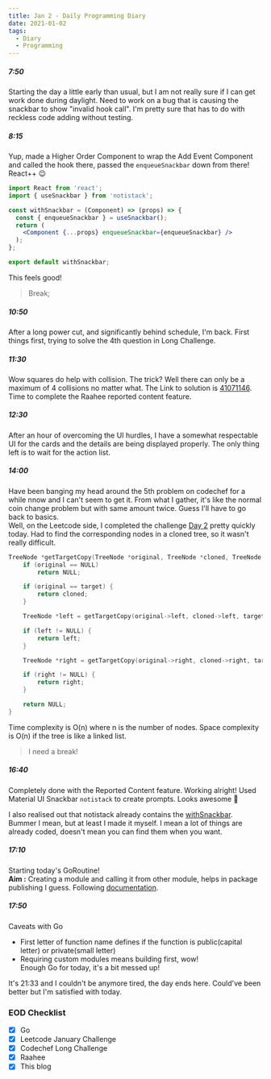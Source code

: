 ```yaml
---
title: Jan 2 - Daily Programming Diary
date: 2021-01-02
tags:
  - Diary
  - Programming
---
```


##### 7:50
Starting the day a little early than usual, but I am not really sure if I can get work done during daylight. Need to work on a bug that is causing the snackbar to show "invalid hook call".
I'm pretty sure that has to do with reckless code adding without testing.

##### 8:15
Yup, made a Higher Order Component to wrap the Add Event Component and called the hook there, passed the `enqueueSnackbar` down from there! React++ 😉

<a name="withSnackbar"></a>

```jsx:title=src/HOC/withSnackbar.jsx {5,7}
import React from 'react';
import { useSnackbar } from 'notistack';

const withSnackbar = (Component) => (props) => {
  const { enqueueSnackbar } = useSnackbar();
  return (
    <Component {...props} enqueueSnackbar={enqueueSnackbar} />
  );
};

export default withSnackbar;
```

This feels good! 

> Break;

##### 10:50
After a long power cut, and significantly behind schedule, I'm back. First things first, trying to solve the 4th question in Long Challenge.

##### 11:30
Wow squares do help with collision. The trick? Well there can only be a maximum of 4 collisions no matter what. The Link to solution is [41071146](https://www.codechef.com/viewsolution/41071146).  
Time to complete the Raahee reported content feature.

##### 12:30
After an hour of overcoming the UI hurdles, I have a somewhat respectable UI for the cards and the details are being displayed properly. The only thing left is to wait for the action list. 

##### 14:00
Have been banging my head around the 5th problem on codechef for a while nnow and I can't seem to get it. From what I gather, it's like the normal coin change problem but with same amount twice. Guess I'll have to go back to basics.  
Well, on the Leetcode side, I completed the challenge [Day 2](https://leetcode.com/explore/featured/card/january-leetcoding-challenge-2021/579/week-1-january-1st-january-7th/3590/) pretty quickly today. Had to find the corresponding nodes in a cloned tree, so it wasn't really difficult.

```cpp:title=get-node-copy-from-clone.cpp
TreeNode *getTargetCopy(TreeNode *original, TreeNode *cloned, TreeNode *target) {
    if (original == NULL)
        return NULL;

    if (original == target) {
        return cloned;
    }

    TreeNode *left = getTargetCopy(original->left, cloned->left, target);

    if (left != NULL) {
        return left;
    }

    TreeNode *right = getTargetCopy(original->right, cloned->right, target);

    if (right != NULL) {
        return right;
    }

    return NULL;
}
```

Time complexity is O(n) where n is the number of nodes. Space complexity is O(n) if the tree is like a linked list.

> I need a break!

##### 16:40
Completely done with the Reported Content feature. Working alright! Used Material UI Snackbar `notistack` to create prompts. Looks awesome 👏

I also realised out that notistack already contains the [withSnackbar](#withSnackbar). Bummer I mean, but at least I made it myself. I mean a lot of things are already coded, doesn't mean you can find them when you want. 

##### 17:10
Starting today's GoRoutine!  
**Aim :** Creating a module and calling it from other module, helps in package publishing I guess. Following [documentation](https://golang.org/doc/tutorial/create-module).

##### 17:50
Caveats with Go
- First letter of function name defines if the function is public(capital letter) or private(small letter)
- Requiring custom modules means building first, wow!  
Enough Go for today, it's a bit messed up! 

It's 21:33 and I couldn't be anymore tired, the day ends here. Could've been better but I'm satisfied with today.

### EOD Checklist
- [x] Go
- [x] Leetcode January Challenge
- [x] Codechef Long Challenge
- [x] Raahee
- [x] This blog 